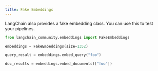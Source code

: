 ```yaml
---
title: Fake Embeddings
---
```


LangChain also provides a fake embedding class. You can use this to test your pipelines.


```python
from langchain_community.embeddings import FakeEmbeddings
```


```python
embeddings = FakeEmbeddings(size=1352)
```


```python
query_result = embeddings.embed_query("foo")
```


```python
doc_results = embeddings.embed_documents(["foo"])
```
